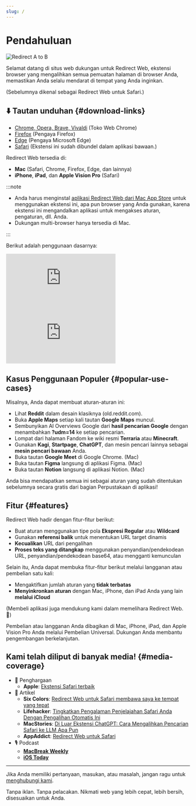 ```yaml
---
slug: /
---
```



# Pendahuluan

<div style={{display: "flex", flexDirection: "column", alignItems: "flex-start", marginBottom: "25px"}}>
  <img src="./img/redirect-a-to-b.png" style={{display: "block", minWidth: "360px", maxWidth: "500px", width: "100%", height: "auto", marginBottom: "25px"}} alt="Redirect A to B" />
  <ExtensionStoreLinks />
</div>

Selamat datang di situs web dukungan untuk Redirect Web, ekstensi browser yang mengalihkan semua pemuatan halaman di browser Anda, memastikan Anda selalu mendarat di tempat yang Anda inginkan.

(Sebelumnya dikenal sebagai Redirect Web untuk Safari.)

## ⬇️ Tautan unduhan {#download-links}

- [Chrome, Opera, Brave, Vivaldi](https://chromewebstore.google.com/detail/ffglckbhfbfmdkefdmjbhpnffkcmlhdh) (Toko Web Chrome)
- [Firefox](https://addons.mozilla.org/firefox/addon/redirect-web/) (Pengaya Firefox)
- [Edge](https://microsoftedge.microsoft.com/addons/detail/hmfkakfdccgdpgemaicfgngnmflefpga) (Pengaya Microsoft Edge)
- [Safari](https://apps.apple.com/app/id1571283503) (Ekstensi ini sudah dibundel dalam aplikasi bawaan.)

Redirect Web tersedia di:

- **Mac** (Safari, Chrome, Firefox, Edge, dan lainnya)
- **iPhone**, **iPad**, dan **Apple Vision Pro** (Safari)

:::note

- Anda harus menginstal [aplikasi Redirect Web dari Mac App Store](https://apps.apple.com/app/id1571283503) untuk menggunakan ekstensi ini, apa pun browser yang Anda gunakan, karena ekstensi ini mengandalkan aplikasi untuk mengakses aturan, pengaturan, dll. Anda.
- Dukungan multi-browser hanya tersedia di Mac.

:::

Berikut adalah penggunaan dasarnya:

<iframe style={{width:"100%", aspectRatio:"9/16", height:"auto", maxHeight:"60vh", maxWidth:"35vh"}} src="https://www.youtube.com/embed/NaQ5X-v-qJU" title="iOS Demo Video (YouTube)" frameborder="0" allow="accelerometer; autoplay; clipboard-write; encrypted-media; gyroscope; picture-in-picture; web-share" allowfullscreen></iframe>

<iframe style={{width:"100%", aspectRatio:"17/9", height:"auto", maxHeight:"100vh"}} src="https://www.youtube.com/embed/5eU89Gu73SQ" title="macOS Demo Video (YouTube)" frameborder="0" allow="accelerometer; autoplay; clipboard-write; encrypted-media; gyroscope; picture-in-picture; web-share" allowfullscreen></iframe>

## Kasus Penggunaan Populer {#popular-use-cases}

Misalnya, Anda dapat membuat aturan-aturan ini:

- Lihat **Reddit** dalam desain klasiknya (old.reddit.com).
- Buka **Apple Maps** setiap kali tautan **Google Maps** muncul.
- Sembunyikan AI Overviews Google dari **hasil pencarian Google** dengan menambahkan **?udm=14** ke setiap pencarian.
- Lompat dari halaman Fandom ke wiki resmi **Terraria** atau **Minecraft**.
- Gunakan **Kagi**, **Startpage**, **ChatGPT**, dan mesin pencari lainnya sebagai **mesin pencari bawaan** Anda.
- Buka tautan **Google Meet** di Google Chrome. (Mac)
- Buka tautan **Figma** langsung di aplikasi Figma. (Mac)
- Buka tautan **Notion** langsung di aplikasi Notion. (Mac)

Anda bisa mendapatkan semua ini sebagai aturan yang sudah ditentukan sebelumnya secara gratis dari bagian Perpustakaan di aplikasi!

## Fitur {#features}

Redirect Web hadir dengan fitur-fitur berikut:

- Buat aturan menggunakan tipe pola **Ekspresi Regular** atau **Wildcard**
- Gunakan **referensi balik** untuk menentukan URL target dinamis
- **Kecualikan** URL dari pengalihan
- **Proses teks yang ditangkap** menggunakan penyandian/pendekodean URL, penyandian/pendekodean base64, atau mengganti kemunculan

Selain itu, Anda dapat membuka fitur-fitur berikut melalui langganan atau pembelian satu kali:

- Mengaktifkan jumlah aturan yang **tidak terbatas**
- **Menyinkronkan aturan** dengan Mac, iPhone, dan iPad Anda yang lain **melalui iCloud**

(Membeli aplikasi juga mendukung kami dalam memelihara Redirect Web. 🙏)

Pembelian atau langganan Anda dibagikan di Mac, iPhone, iPad, dan Apple Vision Pro Anda melalui Pembelian Universal. Dukungan Anda membantu pengembangan berkelanjutan.

## Kami telah diliput di banyak media! {#media-coverage}

* 🏅 Penghargaan
    * **Apple**: [Ekstensi Safari terbaik](https://apps.apple.com/us/story/id1377753262)
* 📰 Artikel
    * **Six Colors**: [Redirect Web untuk Safari membawa saya ke tempat yang tepat](https://sixcolors.com/post/2022/11/redirect-web-for-safari-takes-me-to-the-right-places/)
    * **Lifehacker**: [Tingkatkan Pengalaman Penjelajahan Safari Anda Dengan Pengalihan Otomatis Ini](https://lifehacker.com/improve-your-safari-browsing-experience-with-these-auto-1849812013)
    * **MacStories**: [Di Luar Ekstensi ChatGPT: Cara Mengalihkan Pencarian Safari ke LLM Apa Pun](https://www.macstories.net/tutorials/beyond-chatgpts-extension-how-to-redirect-safari-searches-to-any-llm/)
    * **AppAddict**: [Redirect Web untuk Safari](https://appaddict.app/post/redirect-web-for-safari)
* 🎙️ Podcast
    * [**MacBreak Weekly**](https://youtu.be/I251K3L2s88?t=7427)
    * [**iOS Today**](https://youtu.be/cWkwH84b6M4?t=636)

---

Jika Anda memiliki pertanyaan, masukan, atau masalah, jangan ragu untuk [menghubungi kami](contact-us).

Tanpa iklan. Tanpa pelacakan. Nikmati web yang lebih cepat, lebih bersih, disesuaikan untuk Anda.
